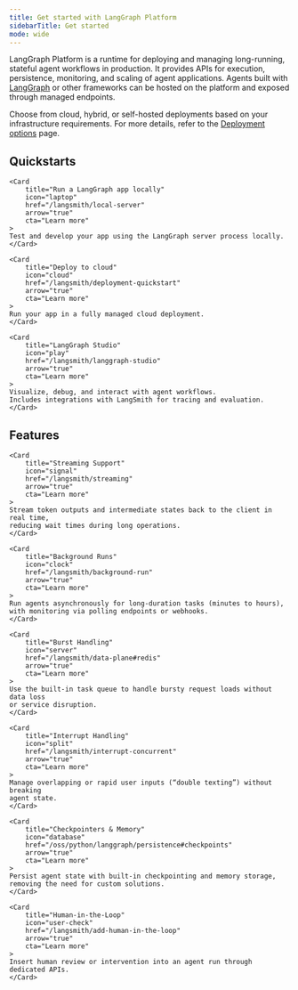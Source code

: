 ```yaml
---
title: Get started with LangGraph Platform
sidebarTitle: Get started
mode: wide
---
```


LangGraph Platform is a runtime for deploying and managing long-running, stateful agent workflows in production. It provides APIs for execution, persistence, monitoring, and scaling of agent applications. Agents built with [LangGraph](/oss/python/langgraph/overview) or other frameworks can be hosted on the platform and exposed through managed endpoints.

Choose from cloud, hybrid, or self-hosted deployments based on your infrastructure requirements. For more details, refer to the [Deployment options](/langsmith/deployment-options) page.

## Quickstarts

<Columns cols={3}>

    <Card
        title="Run a LangGraph app locally"
        icon="laptop"
        href="/langsmith/local-server"
        arrow="true"
        cta="Learn more"
    >
    Test and develop your app using the LangGraph server process locally.
    </Card>

    <Card
        title="Deploy to cloud"
        icon="cloud"
        href="/langsmith/deployment-quickstart"
        arrow="true"
        cta="Learn more"
    >
    Run your app in a fully managed cloud deployment.
    </Card>

    <Card
        title="LangGraph Studio"
        icon="play"
        href="/langsmith/langgraph-studio"
        arrow="true"
        cta="Learn more"
    >
    Visualize, debug, and interact with agent workflows.
    Includes integrations with LangSmith for tracing and evaluation.
    </Card>

</Columns>

## Features

<Columns cols={3}>

    <Card
        title="Streaming Support"
        icon="signal"
        href="/langsmith/streaming"
        arrow="true"
        cta="Learn more"
    >
    Stream token outputs and intermediate states back to the client in real time,
    reducing wait times during long operations.
    </Card>

    <Card
        title="Background Runs"
        icon="clock"
        href="/langsmith/background-run"
        arrow="true"
        cta="Learn more"
    >
    Run agents asynchronously for long-duration tasks (minutes to hours),
    with monitoring via polling endpoints or webhooks.
    </Card>

    <Card
        title="Burst Handling"
        icon="server"
        href="/langsmith/data-plane#redis"
        arrow="true"
        cta="Learn more"
    >
    Use the built-in task queue to handle bursty request loads without data loss
    or service disruption.
    </Card>

    <Card
        title="Interrupt Handling"
        icon="split"
        href="/langsmith/interrupt-concurrent"
        arrow="true"
        cta="Learn more"
    >
    Manage overlapping or rapid user inputs (“double texting”) without breaking
    agent state.
    </Card>

    <Card
        title="Checkpointers & Memory"
        icon="database"
        href="/oss/python/langgraph/persistence#checkpoints"
        arrow="true"
        cta="Learn more"
    >
    Persist agent state with built-in checkpointing and memory storage,
    removing the need for custom solutions.
    </Card>

    <Card
        title="Human-in-the-Loop"
        icon="user-check"
        href="/langsmith/add-human-in-the-loop"
        arrow="true"
        cta="Learn more"
    >
    Insert human review or intervention into an agent run through dedicated APIs.
    </Card>

</Columns>
